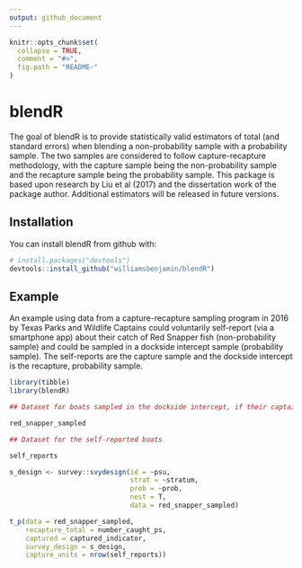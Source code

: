 ```yaml
---
output: github_document
---
```


<!-- README.md is generated from README.Rmd. Please edit that file -->

```r
knitr::opts_chunk$set(
  collapse = TRUE,
  comment = "#>",
  fig.path = "README-"
)
```

# blendR


The goal of blendR is to provide statistically valid estimators of total (and standard errors) when blending a non-probability sample with a probability sample. The two samples are considered to follow capture-recapture methodology, with the capture sample being the non-probability sample and the recapture sample being the probability sample. This package is based upon research by Liu et al (2017) and the dissertation work of the package author. Additional estimators will be released in future versions.

## Installation

You can install blendR from github with:

```r
# install.packages("devtools")
devtools::install_github("williamsbenjamin/blendR")
```

## Example

An example using data from a capture-recapture sampling program in 2016 by Texas Parks and Wildlife
Captains could voluntarily self-report (via a smartphone app) about their catch of Red Snapper fish (non-probability sample) and could be sampled in a dockside intercept sample (probability sample). The self-reports are the capture sample and the dockside intercept is the recapture, probability sample.

```r

library(tibble)
library(blendR)

## Dataset for boats sampled in the dockside intercept, if their captains also self-reported, that data included as well

red_snapper_sampled

## Dataset for the self-reported boats

self_reports 

s_design <- survey::svydesign(id = ~psu,
                              strat = ~stratum,
                              prob = ~prob,
                              nest = T,
                              data = red_snapper_sampled)

t_p(data = red_snapper_sampled,
    recapture_total = number_caught_ps,
    captured = captured_indicator,
    survey_design = s_design,
    capture_units = nrow(self_reports))
```

